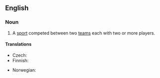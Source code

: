 ==English==

===Noun===
{{en-noun|head=[[team]] [[sport]]}}

# A [[sport]] competed between two [[teams]] each with two or more players.

====Translations====
{{trans-top|sport competed between two teams each with two or more players}}
* Czech: {{t|cs|kolektivní sport|m}}
* Finnish: {{t|fi|joukkueurheilu}}
{{trans-mid}}
* Norwegian: {{t+|no|lagidrett|m}}
{{trans-bottom}}